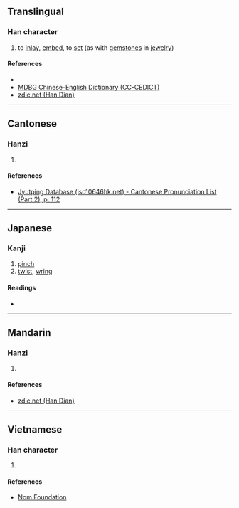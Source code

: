{{character info/new}}
==Translingual==

===Han character===
{{Han char|rn=64|rad=手|as=02|sn=5|four=|canj=QO,XQO|ids=⿰扌入}}

# to [[inlay]], [[embed]], to [[set]] (as with [[gemstone]]s in [[jewelry]])

====References====
* {{Han ref|kx=0417.131|dkj=11788|dj=0764.060|hdz=31827.041|uh=6256|ud=25174}}
* [http://www.mdbg.net/chindict/chindict.php?page=worddict&wdrst=1&wdqb=%E9%91%B2%E5%B5%8C MDBG Chinese-English Dictionary (CC-CEDICT)]
* [http://www.zdic.net/z/1a/js/6256.htm zdic.net (Han Dian)]

----

==Cantonese==

===Hanzi===
{{yue-hanzi|jyut=[[jap6]]|y=yap6}}

# {{defn|lang=yue|sort=手02}}

====References====
* [http://www.iso10646hk.net/jp/document/download.jsp Jyutping Database (iso10646hk.net) - Cantonese Pronunciation List (Part 2), p. 112]

----

==Japanese==

===Kanji===
{{ja-kanji|grade=|rs=手02}}

# [[pinch]]
# [[twist]], [[wring]]

====Readings====
* {{ja-readings|on=|kun=[[はめる]] (hameru), [[しぼる]] (shiboru)}}

----

==Mandarin==

===Hanzi===
{{cmn-hanzi|pin=[[rù]] ([[ru4]])|wg=ju<sup>4</sup>}}

# {{defn|lang=cmn|sort=手02}}

====References====
* [http://www.zdic.net/z/1a/js/6256.htm zdic.net (Han Dian)]

----

==Vietnamese==

===Han character===
{{vi-readings|rs=手02|hanviet=[[nhấp]], [[nhẹp]]}}

# {{defn|lang=vi|sort=手02}}

====References====
* [http://nomfoundation.org/common/nom_details.php?codepoint=6256 Nom Foundation]

{{cln|vi|Han tu}}